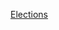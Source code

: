 {{portal|歐洲}}
{{Year by category
| m = 2
| c = 0
| d = 1
| y = 7
| cat = 歐洲選舉
| in = 
| parent = 各年歐洲選舉
| subcat = 2017年選舉
| sortkey = 歐洲
}}
{{Commons category|Elections in 2017}}

[[Category:2017年歐洲|Elections]]
